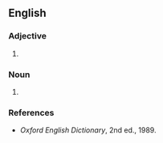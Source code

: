 ==English==

===Adjective===
{{en-adj}}

# {{alternative spelling of|[[Kantian]]}}

===Noun===
{{en-noun}}

# {{alternative spelling of|[[Kantian]]}}

===References===
*''Oxford English Dictionary'', 2nd ed., 1989.